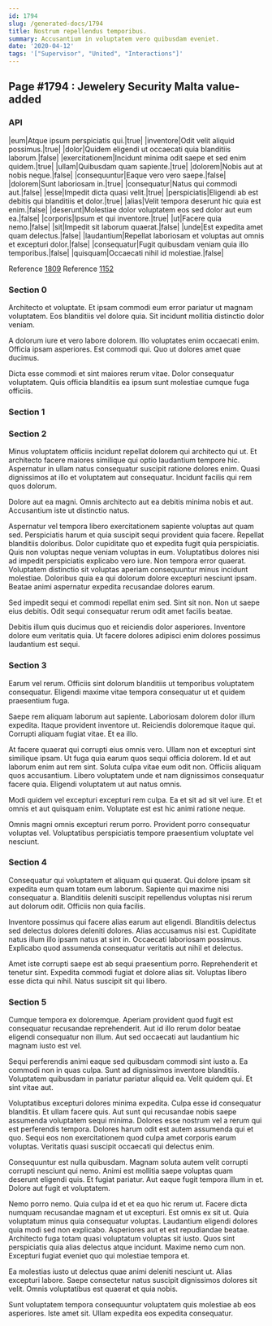 ```yaml
---
id: 1794
slug: /generated-docs/1794
title: Nostrum repellendus temporibus.
summary: Accusantium in voluptatem vero quibusdam eveniet.
date: '2020-04-12'
tags: '["Supervisor", "United", "Interactions"]'
---
```


## Page #1794 : Jewelery Security Malta value-added
### API

|eum|Atque ipsum perspiciatis qui.|true|
|inventore|Odit velit aliquid possimus.|true|
|dolor|Quidem eligendi ut occaecati quia blanditiis laborum.|false|
|exercitationem|Incidunt minima odit saepe et sed enim quidem.|true|
|ullam|Quibusdam quam sapiente.|true|
|dolorem|Nobis aut at nobis neque.|false|
|consequuntur|Eaque vero vero saepe.|false|
|dolorem|Sunt laboriosam in.|true|
|consequatur|Natus qui commodi aut.|false|
|esse|Impedit dicta quasi velit.|true|
|perspiciatis|Eligendi ab est debitis qui blanditiis et dolor.|true|
|alias|Velit tempora deserunt hic quia est enim.|false|
|deserunt|Molestiae dolor voluptatem eos sed dolor aut eum ea.|false|
|corporis|Ipsum et qui inventore.|true|
|ut|Facere quia nemo.|false|
|sit|Impedit sit laborum quaerat.|false|
|unde|Est expedita amet quam delectus.|false|
|laudantium|Repellat laboriosam et voluptas aut omnis et excepturi dolor.|false|
|consequatur|Fugit quibusdam veniam quia illo temporibus.|false|
|quisquam|Occaecati nihil id molestiae.|false|

Reference [1809](/1809)
Reference [1152](/1152)


### Section 0
Architecto et voluptate. Et ipsam commodi eum error pariatur ut magnam voluptatem. Eos blanditiis vel dolore quia. Sit incidunt mollitia distinctio dolor veniam.
 A dolorum iure et vero labore dolorem. Illo voluptates enim occaecati enim. Officia ipsam asperiores. Est commodi qui. Quo ut dolores amet quae ducimus.
 Dicta esse commodi et sint maiores rerum vitae. Dolor consequatur voluptatem. Quis officia blanditiis ea ipsum sunt molestiae cumque fuga officiis.
### Section 1

### Section 2
Minus voluptatem officiis incidunt repellat dolorem qui architecto qui ut. Et architecto facere maiores similique qui optio laudantium tempore hic. Aspernatur in ullam natus consequatur suscipit ratione dolores enim. Quasi dignissimos at illo et voluptatem aut consequatur. Incidunt facilis qui rem quos dolorum.
 Dolore aut ea magni. Omnis architecto aut ea debitis minima nobis et aut. Accusantium iste ut distinctio natus.
 Aspernatur vel tempora libero exercitationem sapiente voluptas aut quam sed. Perspiciatis harum et quia suscipit sequi provident quia facere. Repellat blanditiis doloribus. Dolor cupiditate quo et expedita fugit quia perspiciatis. Quis non voluptas neque veniam voluptas in eum. Voluptatibus dolores nisi ad impedit perspiciatis explicabo vero iure.
Non tempora error quaerat. Voluptatem distinctio sit voluptas aperiam consequuntur minus incidunt molestiae. Doloribus quia ea qui dolorum dolore excepturi nesciunt ipsam. Beatae animi aspernatur expedita recusandae dolores earum.
 Sed impedit sequi et commodi repellat enim sed. Sint sit non. Non ut saepe eius debitis. Odit sequi consequatur rerum odit amet facilis beatae.
 Debitis illum quis ducimus quo et reiciendis dolor asperiores. Inventore dolore eum veritatis quia. Ut facere dolores adipisci enim dolores possimus laudantium est sequi.
### Section 3
Earum vel rerum. Officiis sint dolorum blanditiis ut temporibus voluptatem consequatur. Eligendi maxime vitae tempora consequatur ut et quidem praesentium fuga.
 Saepe rem aliquam laborum aut sapiente. Laboriosam dolorem dolor illum expedita. Itaque provident inventore ut. Reiciendis doloremque itaque qui. Corrupti aliquam fugiat vitae. Et ea illo.
 At facere quaerat qui corrupti eius omnis vero. Ullam non et excepturi sint similique ipsam. Ut fuga quia earum quos sequi officia dolorem. Id et aut laborum enim aut rem sint. Soluta culpa vitae eum odit non.
Officiis aliquam quos accusantium. Libero voluptatem unde et nam dignissimos consequatur facere quia. Eligendi voluptatem ut aut natus omnis.
 Modi quidem vel excepturi excepturi rem culpa. Ea et sit ad sit vel iure. Et et omnis et aut quisquam enim. Voluptate est est hic animi ratione neque.
 Omnis magni omnis excepturi rerum porro. Provident porro consequatur voluptas vel. Voluptatibus perspiciatis tempore praesentium voluptate vel nesciunt.
### Section 4
Consequatur qui voluptatem et aliquam qui quaerat. Qui dolore ipsam sit expedita eum quam totam eum laborum. Sapiente qui maxime nisi consequatur a. Blanditiis deleniti suscipit repellendus voluptas nisi rerum aut dolorum odit. Officiis non quia facilis.
 Inventore possimus qui facere alias earum aut eligendi. Blanditiis delectus sed delectus dolores deleniti dolores. Alias accusamus nisi est. Cupiditate natus illum illo ipsam natus at sint in. Occaecati laboriosam possimus. Explicabo quod assumenda consequatur veritatis aut nihil et delectus.
 Amet iste corrupti saepe est ab sequi praesentium porro. Reprehenderit et tenetur sint. Expedita commodi fugiat et dolore alias sit. Voluptas libero esse dicta qui nihil. Natus suscipit sit qui libero.
### Section 5
Cumque tempora ex doloremque. Aperiam provident quod fugit est consequatur recusandae reprehenderit. Aut id illo rerum dolor beatae eligendi consequatur non illum. Aut sed occaecati aut laudantium hic magnam iusto est vel.
 Sequi perferendis animi eaque sed quibusdam commodi sint iusto a. Ea commodi non in quas culpa. Sunt ad dignissimos inventore blanditiis. Voluptatem quibusdam in pariatur pariatur aliquid ea. Velit quidem qui. Et sint vitae aut.
 Voluptatibus excepturi dolores minima expedita. Culpa esse id consequatur blanditiis. Et ullam facere quis.
Aut sunt qui recusandae nobis saepe assumenda voluptatem sequi minima. Dolores esse nostrum vel a rerum qui est perferendis tempora. Dolores harum odit est autem assumenda qui et quo. Sequi eos non exercitationem quod culpa amet corporis earum voluptas. Veritatis quasi suscipit occaecati qui delectus enim.
 Consequuntur est nulla quibusdam. Magnam soluta autem velit corrupti corrupti nesciunt qui nemo. Animi est mollitia saepe voluptas quam deserunt eligendi quis. Et fugiat pariatur. Aut eaque fugit tempora illum in et. Dolore aut fugit et voluptatem.
 Nemo porro nemo. Quia culpa id et et ea quo hic rerum ut. Facere dicta numquam recusandae magnam et ut excepturi. Est omnis ex sit ut. Quia voluptatum minus quia consequatur voluptas.
Laudantium eligendi dolores quia modi sed non explicabo. Asperiores aut et est repudiandae beatae. Architecto fuga totam quasi voluptatum voluptas sit iusto. Quos sint perspiciatis quia alias delectus atque incidunt. Maxime nemo cum non. Excepturi fugiat eveniet quo qui molestiae tempora et.
 Ea molestias iusto ut delectus quae animi deleniti nesciunt ut. Alias excepturi labore. Saepe consectetur natus suscipit dignissimos dolores sit velit. Omnis voluptatibus est quaerat et quia nobis.
 Sunt voluptatem tempora consequuntur voluptatem quis molestiae ab eos asperiores. Iste amet sit. Ullam expedita eos expedita consequatur.
